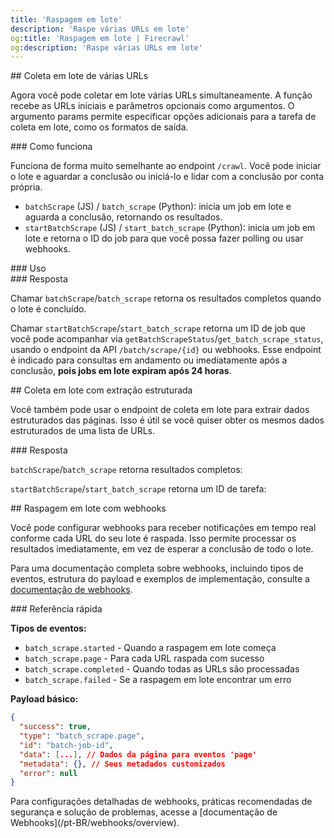 ```yaml
---
title: 'Raspagem em lote'
description: 'Raspe várias URLs em lote'
og:title: 'Raspagem em lote | Firecrawl'
og:description: 'Raspe várias URLs em lote'
---
```



<div id="batch-scraping-multiple-urls">
  ## Coleta em lote de várias URLs
</div>

Agora você pode coletar em lote várias URLs simultaneamente. A função recebe as URLs iniciais e parâmetros opcionais como argumentos. O argumento params permite especificar opções adicionais para a tarefa de coleta em lote, como os formatos de saída.

<div id="how-it-works">
  ### Como funciona
</div>

Funciona de forma muito semelhante ao endpoint `/crawl`. Você pode iniciar o lote e aguardar a conclusão ou iniciá-lo e lidar com a conclusão por conta própria.

* `batchScrape` (JS) / `batch_scrape` (Python): inicia um job em lote e aguarda a conclusão, retornando os resultados.
* `startBatchScrape` (JS) / `start_batch_scrape` (Python): inicia um job em lote e retorna o ID do job para que você possa fazer polling ou usar webhooks.

<div id="usage">
  ### Uso
</div>

<CodeGroup>
  <BatchScrapePython />

  <BatchScrapeNode />

  <BatchScrapeCURL />
</CodeGroup>

<div id="response">
  ### Resposta
</div>

Chamar `batchScrape`/`batch_scrape` retorna os resultados completos quando o lote é concluído.

<BatchScrapeOutput />

Chamar `startBatchScrape`/`start_batch_scrape` retorna
um ID de job que você pode acompanhar via `getBatchScrapeStatus`/`get_batch_scrape_status`, usando
o endpoint da API `/batch/scrape/{id}` ou webhooks. Esse endpoint é indicado para
consultas em andamento ou imediatamente após a conclusão, **pois jobs em lote expiram após
24 horas**.

<BatchScrapeAsyncOutput />

<div id="batch-scrape-with-structured-extraction">
  ## Coleta em lote com extração estruturada
</div>

Você também pode usar o endpoint de coleta em lote para extrair dados estruturados das páginas. Isso é útil se você quiser obter os mesmos dados estruturados de uma lista de URLs.

<CodeGroup>
  <BatchScrapeExtractPython />

  <BatchScrapeExtractNode />

  <BatchScrapeExtractCURL />
</CodeGroup>

<div id="response">
  ### Resposta
</div>

`batchScrape`/`batch_scrape` retorna resultados completos:

<BatchScrapeExtractOutput />

`startBatchScrape`/`start_batch_scrape` retorna um ID de tarefa:

<BatchScrapeExtractAsyncOutput />

<div id="batch-scrape-with-webhooks">
  ## Raspagem em lote com webhooks
</div>

Você pode configurar webhooks para receber notificações em tempo real conforme cada URL do seu lote é raspada. Isso permite processar os resultados imediatamente, em vez de esperar a conclusão de todo o lote.

<BatchScrapeWebhookCURL />

Para uma documentação completa sobre webhooks, incluindo tipos de eventos, estrutura do payload e exemplos de implementação, consulte a [documentação de webhooks](/pt-BR/webhooks/overview).

<div id="quick-reference">
  ### Referência rápida
</div>

**Tipos de eventos:**

* `batch_scrape.started` - Quando a raspagem em lote começa
* `batch_scrape.page` - Para cada URL raspada com sucesso
* `batch_scrape.completed` - Quando todas as URLs são processadas
* `batch_scrape.failed` - Se a raspagem em lote encontrar um erro

**Payload básico:**

```json
{
  "success": true,
  "type": "batch_scrape.page",
  "id": "batch-job-id",
  "data": [...], // Dados da página para eventos 'page'
  "metadata": {}, // Seus metadados customizados
  "error": null
}
```

<Note>
  Para configurações detalhadas de webhooks, práticas recomendadas de segurança e
  solução de problemas, acesse a [documentação de Webhooks](/pt-BR/webhooks/overview).
</Note>
